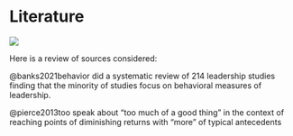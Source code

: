 # Literature

![](stones-ge8c321976_1920.jpg)

Here is a review of sources considered:

@banks2021behavior did a systematic review of 214 leadership studies finding that the minority of studies focus on behavioral measures of leadership. 

@pierce2013too speak about "too much of a good thing" in the context of reaching points of diminishing returns with "more" of typical antecedents